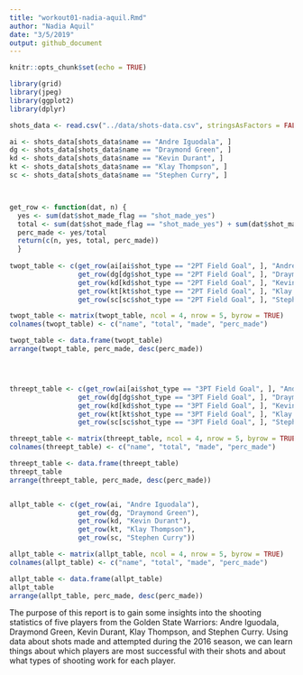 ```yaml
---
title: "workout01-nadia-aquil.Rmd"
author: "Nadia Aquil"
date: "3/5/2019"
output: github_document
---
```


```r
knitr::opts_chunk$set(echo = TRUE)
```

```r
library(grid)
library(jpeg)
library(ggplot2)
library(dplyr)

shots_data <- read.csv("../data/shots-data.csv", stringsAsFactors = FALSE)

ai <- shots_data[shots_data$name == "Andre Iguodala", ]
dg <- shots_data[shots_data$name == "Draymond Green", ]
kd <- shots_data[shots_data$name == "Kevin Durant", ]
kt <- shots_data[shots_data$name == "Klay Thompson", ]
sc <- shots_data[shots_data$name == "Stephen Curry", ]



get_row <- function(dat, n) {
  yes <- sum(dat$shot_made_flag == "shot_made_yes")
  total <- sum(dat$shot_made_flag == "shot_made_yes") + sum(dat$shot_made_flag == "shot_made_no")
  perc_made <- yes/total
  return(c(n, yes, total, perc_made))
  }
  
twopt_table <- c(get_row(ai[ai$shot_type == "2PT Field Goal", ], "Andre Iguodala"),
                 get_row(dg[dg$shot_type == "2PT Field Goal", ], "Draymond Green"),
                 get_row(kd[kd$shot_type == "2PT Field Goal", ], "Kevin Durant"),
                 get_row(kt[kt$shot_type == "2PT Field Goal", ], "Klay Thompson"),
                 get_row(sc[sc$shot_type == "2PT Field Goal", ], "Stephen Curry"))

twopt_table <- matrix(twopt_table, ncol = 4, nrow = 5, byrow = TRUE)
colnames(twopt_table) <- c("name", "total", "made", "perc_made")

twopt_table <- data.frame(twopt_table)
arrange(twopt_table, perc_made, desc(perc_made))




threept_table <- c(get_row(ai[ai$shot_type == "3PT Field Goal", ], "Andre Iguodala"),
                 get_row(dg[dg$shot_type == "3PT Field Goal", ], "Draymond Green"),
                 get_row(kd[kd$shot_type == "3PT Field Goal", ], "Kevin Durant"),
                 get_row(kt[kt$shot_type == "3PT Field Goal", ], "Klay Thompson"),
                 get_row(sc[sc$shot_type == "3PT Field Goal", ], "Stephen Curry"))

threept_table <- matrix(threept_table, ncol = 4, nrow = 5, byrow = TRUE)
colnames(threept_table) <- c("name", "total", "made", "perc_made")

threept_table <- data.frame(threept_table)
threept_table
arrange(threept_table, perc_made, desc(perc_made))


allpt_table <- c(get_row(ai, "Andre Iguodala"),
                 get_row(dg, "Draymond Green"),
                 get_row(kd, "Kevin Durant"),
                 get_row(kt, "Klay Thompson"),
                 get_row(sc, "Stephen Curry"))

allpt_table <- matrix(allpt_table, ncol = 4, nrow = 5, byrow = TRUE)
colnames(allpt_table) <- c("name", "total", "made", "perc_made")

allpt_table <- data.frame(allpt_table)
allpt_table
arrange(allpt_table, perc_made, desc(perc_made))


```


The purpose of this report is to gain some insights into the shooting statistics of five players from the Golden State Warriors: Andre Iguodala, Draymond Green, Kevin Durant, Klay Thompson, and Stephen Curry. 
Using data about shots made and attempted during the 2016 season, we can learn things about which players are most successful with their shots and about what types of shooting work for each player. 